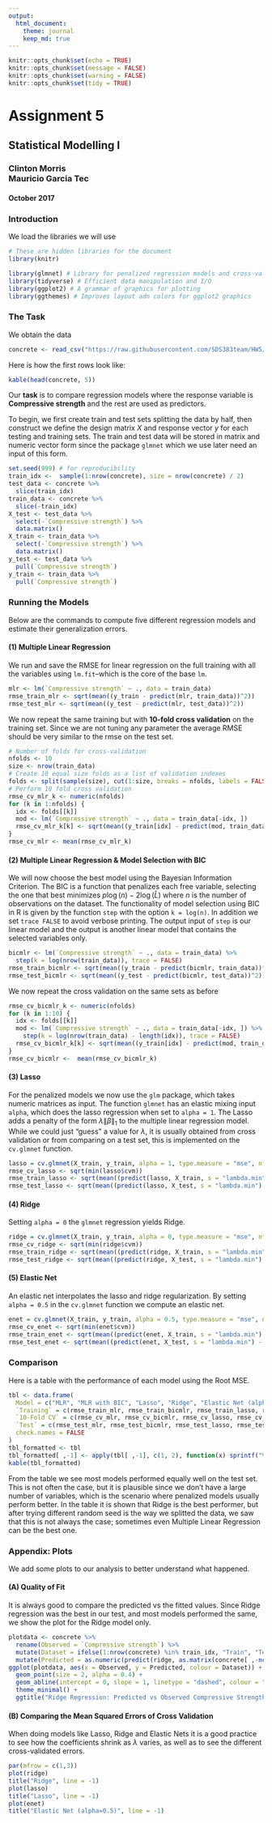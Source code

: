 ```yaml
---
output: 
  html_document:
    theme: journal
    keep_md: true
---
```


```r
knitr::opts_chunk$set(echo = TRUE)
knitr::opts_chunk$set(message = FALSE)
knitr::opts_chunk$set(warning = FALSE)
knitr::opts_chunk$set(tidy = TRUE)
```

<script>
$('*[media="screen"],*[media="print"]').attr('media', '')
</script>

# Assignment 5
## Statistical Modelling I
### Clinton Morris <br> Mauricio Garcia Tec
#### October 2017

### Introduction

We load the libraries we will use

```r
# These are hidden libraries for the document
library(knitr)
```

```r
library(glmnet) # Library for penalized regression models and cross-validation 
library(tidyverse) # Efficient data manipulation and I/O
library(ggplot2) # A grammar of graphics for plotting
library(ggthemes) # Improves layout adn colors for ggplot2 graphics
```

### The Task
We obtain the data
```r
concrete <- read_csv("https://raw.githubusercontent.com/SDS383team/HW5/master/data/ConcreteData.csv")
```

Here is how the first rows look like:
```r
kable(head(concrete, 5))
```

Our **task** is to compare regression models where the response variable is **Compressive strength** and the rest are used as predictors. 

To begin, we first create train and test sets splitting the data by half, then construct we define the design matrix $X$ and response vector $y$ for each testing and training sets. The train and test data will be stored in matrix and numeric vector form since the package `glmnet` which we use later need an input of this form.
```r
set.seed(999) # for reproducibility
train_idx <-  sample(1:nrow(concrete), size = nrow(concrete) / 2)
test_data <- concrete %>% 
  slice(train_idx)
train_data <- concrete %>% 
  slice(-train_idx)
X_test <- test_data %>% 
  select(-`Compressive strength`) %>% 
  data.matrix()
X_train <- train_data %>% 
  select(-`Compressive strength`) %>% 
  data.matrix()
y_test <- test_data %>% 
  pull(`Compressive strength`) 
y_train <- train_data %>% 
  pull(`Compressive strength`)
```

### Running the Models

Below are the commands to compute five different regression models and estimate their generalization errors.

#### (1) Multiple Linear Regression

We run and save the RMSE for linear regression on the full training with all the variables using `lm.fit`--which is the core of the base `lm`.

```r
mlr <- lm(`Compressive strength` ~ ., data = train_data)
rmse_train_mlr <- sqrt(mean((y_train - predict(mlr, train_data))^2))
rmse_test_mlr <- sqrt(mean((y_test - predict(mlr, test_data))^2))
```

We now repeat the same training but with **10-fold cross validation** on the training set. Since we are not tuning any parameter the average RMSE should be very similar to the rmse on the test set. 

```r
# Number of folds for cross-validation
nfolds <- 10
size <- nrow(train_data)
# Create 10 equal size folds as a list of validation indexes
folds <- split(sample(size), cut(1:size, breaks = nfolds, labels = FALSE))
# Perform 10 fold cross validation
rmse_cv_mlr_k <- numeric(nfolds)
for (k in 1:nfolds) {
  idx <- folds[[k]]
  mod <- lm(`Compressive strength` ~ ., data = train_data[-idx, ])
  rmse_cv_mlr_k[k] <- sqrt(mean((y_train[idx] - predict(mod, train_data[idx, ]))^2))
}
rmse_cv_mlr <- mean(rmse_cv_mlr_k)
```

#### (2) Multiple Linear Regression & Model Selection with BIC

We will now choose the best model using the Bayesian Information Criterion. The BIC is a function that penalizes each free variable, selecting the one that best minimizes $p\log(n) - 2\log(\hat{L})$ where $n$ is the number of observations on the dataset. The functionality of model selection using BIC in R is given by the function `step` with the option `k = log(n)`. In addition we set `trace FALSE` to avoid verbose printing. The output input of `step` is our linear model and the output is another linear model that contains the selected variables only.

```r
bicmlr <- lm(`Compressive strength` ~ ., data = train_data) %>% 
  step(k = log(nrow(train_data)), trace = FALSE)
rmse_train_bicmlr <- sqrt(mean((y_train - predict(bicmlr, train_data))^2))
rmse_test_bicmlr <- sqrt(mean((y_test - predict(bicmlr, test_data))^2))
```

We now repeat the cross validation on the same sets as before

```r
rmse_cv_bicmlr_k <- numeric(nfolds)
for (k in 1:10) {
  idx <- folds[[k]]
  mod <- lm(`Compressive strength` ~ ., data = train_data[-idx, ]) %>% 
    step(k = log(nrow(train_data) - length(idx)), trace = FALSE)
  rmse_cv_bicmlr_k[k] <- sqrt(mean((y_train[idx] - predict(mod, train_data[idx, ]))^2))
}
rmse_cv_bicmlr <-  mean(rmse_cv_bicmlr_k)
```

#### (3) Lasso 

For the penalized models we now use the `glm` package, which takes numeric matrices as input. The function `glmnet` has an elastic mixing input `alpha`, which does the lasso regression when set to `alpha = 1`. The Lasso adds a penalty of the form $\lambda\lVert\beta\rVert_1$ to the multiple linear regression model. While we could just "guess" a value for $\lambda$, it is usually obtained from cross validation or from comparing on a test set, this is implemented on the `cv.glmnet` function.

```r
lasso = cv.glmnet(X_train, y_train, alpha = 1, type.measure = "mse", nfolds = 10)
rmse_cv_lasso <- sqrt(min(lasso$cvm))
rmse_train_lasso <- sqrt(mean((predict(lasso, X_train, s = "lambda.min") - y_train)^2))
rmse_test_lasso <- sqrt(mean((predict(lasso, X_test, s = "lambda.min") - y_test)^2))
```

#### (4) Ridge 

Setting `alpha = 0` the `glmnet` regression yields Ridge.

```r
ridge = cv.glmnet(X_train, y_train, alpha = 0, type.measure = "mse", nfolds = 10)
rmse_cv_ridge <- sqrt(min(ridge$cvm))
rmse_train_ridge <- sqrt(mean((predict(ridge, X_train, s = "lambda.min") - y_train)^2))
rmse_test_ridge <- sqrt(mean((predict(ridge, X_test, s = "lambda.min") - y_test)^2))
```

#### (5) Elastic Net 

An elastic net interpolates the lasso and ridge regularization. By setting `alpha = 0.5` in the `cv.glmnet` function we compute an elastic net.

```r
enet = cv.glmnet(X_train, y_train, alpha = 0.5, type.measure = "mse", nfolds = 10)
rmse_cv_enet <- sqrt(min(enet$cvm))
rmse_train_enet <- sqrt(mean((predict(enet, X_train, s = "lambda.min") - y_train)^2))
rmse_test_enet <- sqrt(mean((predict(enet, X_test, s = "lambda.min") - y_test)^2))
```

### Comparison

Here is a table with the performance of each model using the Root MSE.

```r
tbl <- data.frame(
  Model = c("MLR", "MLR with BIC", "Lasso", "Ridge", "Elastic Net (alpha=0.5)"),
  `Training` = c(rmse_train_mlr, rmse_train_bicmlr, rmse_train_lasso, rmse_train_ridge, rmse_train_enet),
  `10-Fold CV` = c(rmse_cv_mlr, rmse_cv_bicmlr, rmse_cv_lasso, rmse_cv_ridge, rmse_cv_enet),
  `Test` = c(rmse_test_mlr, rmse_test_bicmlr, rmse_test_lasso, rmse_test_ridge, rmse_test_enet),
  check.names = FALSE
)
tbl_formatted <- tbl
tbl_formatted[ ,-1] <- apply(tbl[ ,-1], c(1, 2), function(x) sprintf("%0.4f", x))
kable(tbl_formatted)
```

From the table we see most models performed equally well on the test set. This is not often the case, but it is plausible since we don't have a large number of variables, which is the scenario where penalized models usually perform better. In the table it is shown that Ridge is the best performer, but after trying different random seed is the way we splitted the data, we saw that this is not always the case; sometimes even Multiple Linear Regression can be the best one.

### Appendix: Plots

We add some plots to our analysis to better understand what happened.

#### (A) Quality of Fit

It is always good to compare the predicted vs the fitted values. Since Ridge regression was the best in our test, and most models performed the same, we show the plot for the Ridge model only.

```r
plotdata <- concrete %>%
  rename(Observed = `Compressive strength`) %>% 
  mutate(Dataset = ifelse(1:nrow(concrete) %in% train_idx, "Train", "Test")) %>% 
  mutate(Predicted = as.numeric(predict(ridge, as.matrix(concrete[ ,-ncol(concrete)]))))
ggplot(plotdata, aes(x = Observed, y = Predicted, colour = Dataset)) + 
  geom_point(size = 2, alpha = 0.4) +
  geom_abline(intercept = 0, slope = 1, linetype = "dashed", colour = "darkgray") +
  theme_minimal() +
  ggtitle("Ridge Regression: Predicted vs Observed Compressive Strength")
```

#### (B) Comparing the Mean Squared Errors of Cross Validation

When doing models like Lasso, Ridge and Elastic Nets it is a good practice to see how the coefficients shrink as $\lambda$ varies, as well as to see the different cross-validated errors.

```r
par(mfrow = c(1,3))
plot(ridge)
title("Ridge", line = -1)
plot(lasso)
title("Lasso", line = -1)
plot(enet)
title("Elastic Net (alpha=0.5)", line = -1)
```

